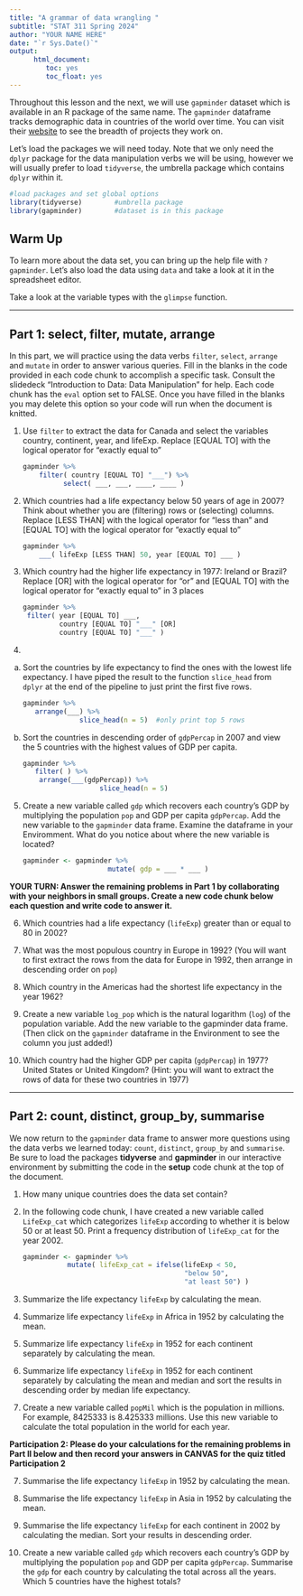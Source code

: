 ```yaml
---
title: "A grammar of data wrangling "
subtitle: "STAT 311 Spring 2024"
author: "YOUR NAME HERE"
date: "`r Sys.Date()`"
output:    
      html_document:
         toc: yes
         toc_float: yes
---
```


Throughout this lesson and the next, we will use `gapminder` dataset which is available in an R package of the same name. The `gapminder` dataframe tracks demographic data in countries of the world over time. You can visit their [website](https://www.gapminder.org) to see the breadth of projects they work on. 

Let's load the packages we will need today. Note that we only need the `dplyr` package for the data manipulation verbs we will be using, however we will usually prefer to load `tidyverse`, the umbrella package which contains `dplyr` within it.

```r
#load packages and set global options
library(tidyverse)        #umbrella package
library(gapminder)        #dataset is in this package

```

## Warm Up

To learn more about the data set, you can bring up the help file with `?gapminder`. Let's also load the data using `data` and take a look at it in the spreadsheet editor.

Take a look at the variable types  with the `glimpse` function. 

* * * 

## Part 1: select, filter, mutate, arrange

In this part, we will practice using the data verbs `filter`, `select`, `arrange` and `mutate` in order to answer various queries. 
Fill in the blanks in the code provided in each code chunk to accomplish a specific task. Consult the slidedeck "Introduction to Data: Data Manipulation" for help. Each code chunk has the `eval` option set to FALSE. Once you have filled in the blanks you may delete this option so your code will run when the document is knitted.

1. Use `filter` to extract the data for Canada and select the variables country, continent, year, and lifeExp. Replace [EQUAL TO] with the logical operator for "exactly equal to"


    ```r
    
    gapminder %>% 
        filter( country [EQUAL TO] "___") %>%
              select( ___, ___, ____, ____ )

    ```

2. Which countries had a life expectancy below 50 years of age in 2007? Think about whether you are (filtering) rows or (selecting) columns. Replace [LESS THAN] with the logical operator for "less than" and [EQUAL TO] with the logical operator for "exactly equal to"

    ```r

    gapminder %>% 
        ___( lifeExp [LESS THAN] 50, year [EQUAL TO] ___ )

    ```


3. Which country had the higher life expectancy in 1977: Ireland or Brazil? Replace [OR] with the logical operator for "or" and [EQUAL TO] with the logical operator for "exactly equal to" in 3 places

    ```r

    gapminder %>% 
     filter( year [EQUAL TO] ___,
             country [EQUAL TO] "___" [OR] 
             country [EQUAL TO] "___" )

    ```


4. 

a. Sort the countries by life expectancy  to find the ones with the lowest life expectancy.  I have piped the result to the function `slice_head` from `dplyr` at the end of the pipeline to just print the first five rows.  

    ```r

    gapminder %>% 
       arrange(___) %>% 
                  slice_head(n = 5)  #only print top 5 rows             

    ```


b. Sort the countries in descending order of `gdpPercap` in 2007 and view the 5 countries with the highest values of GDP per capita.

    ```r

    gapminder %>% 
       filter( ) %>% 
        arrange(___(gdpPercap)) %>% 
                       slice_head(n = 5)
        

    ```

5. Create a new variable called `gdp` which recovers each country's GDP by multiplying the population `pop` and GDP per capita `gdpPercap`. Add the new variable to the `gapminder` data frame. Examine the dataframe in your Enviromment. What do you notice about where the new variable is located? 

    ```r
gapminder <- gapminder %>% 
                         mutate( gdp = ___ * ___ )

    ```

**YOUR TURN: Answer the remaining problems in Part 1 by collaborating with your neighbors in small groups. Create a new code chunk below each question and write code to answer it. **


6. Which countries had a life expectancy (`lifeExp`)  greater than or equal to 80 in 2002?


7. What was the most populous country in Europe in 1992?  (You will want to first extract the rows from the data for Europe in 1992, then arrange in descending order on `pop`)


8. Which country in the Americas had the shortest life expectancy in the year 1962? 


9. Create a new variable `log_pop` which is the natural logarithm (`log`) of the population variable. Add the new variable to the gapminder data frame. (Then click on the `gapminder` dataframe in the Environment to see the column you just added!)


10. Which country had the higher GDP per capita (`gdpPercap`) in 1977? United States or United Kingdom? (Hint: you will want to extract the rows of data for these two countries in 1977)




* * *

## Part 2: count, distinct, group_by, summarise

We now return to the `gapminder` data frame to answer more questions using the data verbs we learned today: `count`, `distinct`, `group_by` and `summarise`. Be sure to load the packages **tidyverse** and **gapminder** in our interactive environment by submitting the code in the **setup** code chunk at the top of the document. 


1. How many unique countries does the data set contain? 
 


2. In the following code chunk, I have created a new variable called `LifeExp_cat` which categorizes `lifeExp` according to whether it is below 50 or at least 50. Print a frequency distribution of `lifeExp_cat` for the year 2002.


    ```r

    gapminder <- gapminder %>% 
               mutate( lifeExp_cat = ifelse(lifeExp < 50, 
                                            "below 50", 
                                            "at least 50") )

    ```

3. Summarize the life expectancy `lifeExp` by calculating the mean.

 
4. Summarize life expectancy `lifeExp` in Africa in 1952 by calculating the mean.

5. Summarize life expectancy `lifeExp` in 1952 for each continent separately by calculating the mean.



6. Summarize life expectancy `lifeExp` in 1952 for each continent separately by calculating the mean and median and sort the results in descending order by median life expectancy. 



6. Create a new variable called `popMil` which is the population in millions. For example, 8425333 is 8.425333 millions.  Use this new variable to calculate the total population in the world for each year. 



**Participation 2: Please do your calculations for the remaining problems in Part II below and then record your answers in CANVAS for the quiz titled Participation 2**




7. Summarise the life expectancy `lifeExp` in 1952 by calculating the mean.



8. Summarise the life expectancy `lifeExp` in Asia in 1952 by calculating the mean. 


9. Summarise the life expectancy `lifeExp` for each continent in 2002 by calculating the median. Sort your results in descending order.


10.  Create a new variable called `gdp` which recovers each country's GDP by multiplying the population `pop` and GDP per capita `gdpPercap`. Summarise the `gdp` for each country by calculating the total across all the years. Which 5 countries have the highest totals?


 

